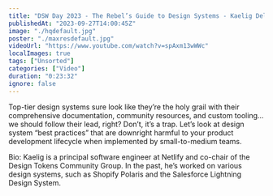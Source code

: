 ```yaml
---
title: "DSW Day 2023 - The Rebel’s Guide to Design Systems - Kaelig Deloumeau-Prigent"
publishedAt: "2023-09-27T14:00:45Z"
image: "./hqdefault.jpg"
poster: "./maxresdefault.jpg"
videoUrl: "https://www.youtube.com/watch?v=spAxm13wWWc"
localImages: true
tags: ["Unsorted"]
categories: ["Video"]
duration: "0:23:32"
ignore: false
---
```


Top-tier design systems sure look like they’re the holy grail with their comprehensive documentation, community resources, and custom tooling… we should follow their lead, right? Don’t, it’s a trap. Let’s look at design system “best practices” that are downright harmful to your product development lifecycle when implemented by small-to-medium teams.

Bio:
Kaelig is a principal software engineer at Netlify and co-chair of the Design Tokens Community Group. In the past, he’s worked on various design systems, such as Shopify Polaris and the Salesforce Lightning Design System.
